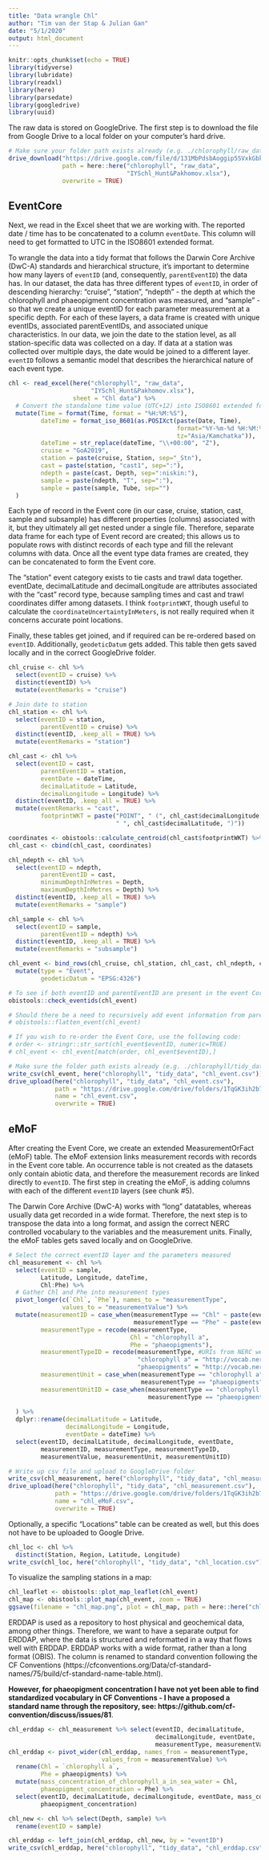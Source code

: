 ```yaml
---
title: "Data wrangle Chl"
author: "Tim van der Stap & Julian Gan"
date: "5/1/2020"
output: html_document
---
```


```r
knitr::opts_chunk$set(echo = TRUE)
library(tidyverse)
library(lubridate)
library(readxl)
library(here)
library(parsedate)
library(googledrive)
library(uuid)
```

The raw data is stored on GoogleDrive. The first step is to download the file from Google Drive to a local folder on your computer's hard drive. 

``` r
# Make sure your folder path exists already (e.g. ./chlorophyll/raw_data)
drive_download("https://drive.google.com/file/d/131MbPdsbAoggip5SVxkGbkyWXX4r5U-V/view", 
               path = here::here("chlorophyll", "raw_data", 
                                 "IYSchl_Hunt&Pakhomov.xlsx"),
               overwrite = TRUE)
```

## EventCore 

Next, we read in the Excel sheet that we are working with. The reported date / time has to be concatenated to a column `eventDate`. This column will need to get formatted to UTC in the ISO8601 extended format.

To wrangle the data into a tidy format that follows the Darwin Core Archive (DwC-A) standards and hierarchical structure, it's important to determine how many layers of `eventID` (and, consequently, `parentEventID`) the data has. In our dataset, the data has three different types of `eventID`, in order of descending hierarchy: "cruise", "station", "ndepth" - the depth at which the chlorophyll and phaeopigment concentration was measured, and "sample" - so that we create a unique eventID for each parameter measurement at a specific depth. For each of these layers, a data frame is created with unique eventIDs, associated parentEventIDs, and associated unique characteristics. In our data, we join the date to the station level, as all station-specific data was collected on a day. If data at a station was collected over multiple days, the date would be joined to a different layer. `eventID` follows a semantic model that describes the hierarchical nature of each event type.

``` r
chl <- read_excel(here("chlorophyll", "raw_data", 
                       "IYSchl_Hunt&Pakhomov.xlsx"), 
                  sheet = "Chl data") %>% 
  # Convert the standalone time value (UTC+12) into ISO8601 extended format
  mutate(Time = format(Time, format = "%H:%M:%S"),
         dateTime = format_iso_8601(as.POSIXct(paste(Date, Time), 
                                               format="%Y-%m-%d %H:%M:%S", 
                                               tz="Asia/Kamchatka")),
         dateTime = str_replace(dateTime, "\\+00:00", "Z"),
         cruise = "GoA2019",
         station = paste(cruise, Station, sep="_Stn"),
         cast = paste(station, "cast1", sep=":"),
         ndepth = paste(cast, Depth, sep=":niskin:"),
         sample = paste(ndepth, "T", sep=":"),
         sample = paste(sample, Tube, sep="")
  )
```

Each type of record in the Event core (in our case, cruise, station, cast, sample and subsample) has different properties (columns) associated with it, but they ultimately all get nested under a single file. Therefore, separate data frame for each type of Event record are created; this allows us to populate rows with distinct records of each type and fill the relevant columns with data. Once all the event type data frames are created, they can be concatenated to form the Event core. 

The "station" event category exists to tie casts and trawl data together. eventDate, decimalLatitude and decimalLongitude are attributes associated with the "cast" record type, because sampling times and cast and trawl coordinates differ among datasets. I think `footprintWKT`, though useful to calculate the `coordinateUncertaintyInMeters`, is not really required when it concerns accurate point locations.  

Finally, these tables get joined, and if required can be re-ordered based on `eventID`. Additionally, `geodeticDatum` gets added. This table then gets saved locally and in the correct GoogleDrive folder. 

``` r
chl_cruise <- chl %>% 
  select(eventID = cruise) %>%
  distinct(eventID) %>%
  mutate(eventRemarks = "cruise")

# Join date to station
chl_station <- chl %>%
  select(eventID = station,
         parentEventID = cruise) %>% 
  distinct(eventID, .keep_all = TRUE) %>% 
  mutate(eventRemarks = "station")

chl_cast <- chl %>%
  select(eventID = cast,
         parentEventID = station,
         eventDate = dateTime,
         decimalLatitude = Latitude,
         decimalLongitude = Longitude) %>%
  distinct(eventID, .keep_all = TRUE) %>%
  mutate(eventRemarks = "cast",
         footprintWKT = paste("POINT", " (", chl_cast$decimalLongitude,
                              " ", chl_cast$decimalLatitude, ")"))

coordinates <- obistools::calculate_centroid(chl_cast$footprintWKT) %>% select(coordinateUncertaintyInMeters)
chl_cast <- cbind(chl_cast, coordinates)

chl_ndepth <- chl %>% 
  select(eventID = ndepth,
         parentEventID = cast,
         minimumDepthInMetres = Depth,
         maximumDepthInMetres = Depth) %>% 
  distinct(eventID, .keep_all = TRUE) %>% 
  mutate(eventRemarks = "sample")

chl_sample <- chl %>%
  select(eventID = sample,
         parentEventID = ndepth) %>%
  distinct(eventID, .keep_all = TRUE) %>%
  mutate(eventRemarks = "subsample")

chl_event <- bind_rows(chl_cruise, chl_station, chl_cast, chl_ndepth, chl_sample) %>% select(eventID, parentEventID:maximumDepthInMetres, coordinateUncertaintyInMeters, eventRemarks) %>% select(-footprintWKT) %>%
  mutate(type = "Event",
         geodeticDatum = "EPSG:4326")

# To see if both eventID and parentEventID are present in the event Core, and if all parentEventIDs have a corresponding eventID:
obistools::check_eventids(chl_event)

# Should there be a need to recursively add event information from parent events to 'child events', use:
# obistools::flatten_event(chl_event)

# If you wish to re-order the Event Core, use the following code:
# order <- stringr::str_sort(chl_event$eventID, numeric=TRUE)
# chl_event <- chl_event[match(order, chl_event$eventID),]

# Make sure the folder path exists already (e.g. ./chlorophyll/tidy_data)
write_csv(chl_event, here("chlorophyll", "tidy_data", "chl_event.csv"))
drive_upload(here("chlorophyll", "tidy_data", "chl_event.csv"),
             path = "https://drive.google.com/drive/folders/1TqGK3ih2b7hPWUion5utDgxIEVLYRm5W",
             name = "chl_event.csv",
             overwrite = TRUE)
```

## eMoF

After creating the Event Core, we create an extended MeasurementOrFact (eMoF) table. The eMoF extension links measurement records with records in the Event core table. An occurrence table is not created as the datasets only contain abiotic data, and therefore the measurement records are linked directly to `eventID`. The first step in creating the eMoF, is adding columns with each of the different `eventID` layers (see chunk #5).

The Darwin Core Archive (DwC-A) works with "long" datatables, whereas usually data get recorded in a wide format. Therefore, the next step is to transpose the data into a long format, and assign the correct NERC controlled vocabulary to the variables and the measurement units. Finally, the eMoF tables gets saved locally and on GoogleDrive. 

``` r
# Select the correct eventID layer and the parameters measured
chl_measurement <- chl %>%
  select(eventID = sample,
         Latitude, Longitude, dateTime,
         Chl:Phe) %>%
  # Gather Chl and Phe into measurement types
  pivot_longer(c(`Chl`, `Phe`), names_to = "measurementType", 
               values_to = "measurementValue") %>% 
  mutate(measurementID = case_when(measurementType == "Chl" ~ paste(eventID,"chl", sep=":"),
                                   measurementType == "Phe" ~ paste(eventID,"phe", sep=":")),
         measurementType = recode(measurementType, 
                                  Chl = "chlorophyll a",
                                  Phe = "phaeopigments"),
         measurementTypeID = recode(measurementType, #URIs from NERC website
                                    "chlorophyll a" = "http://vocab.nerc.ac.uk/collection/P01/current/CPHLHPP1/",
                                    "phaeopigments" = "http://vocab.nerc.ac.uk/collection/P01/current/PHAEZZXX/"),
         measurementUnit = case_when(measurementType == "chlorophyll a" ~ "mg/m^3",
                                     measurementType == "phaeopigments" ~ "mg/m^3"),
         measurementUnitID = case_when(measurementType == "chlorophyll a" ~ "http://vocab.nerc.ac.uk/collection/P06/current/UMMC/",
                                       measurementType == "phaeopigments" ~ "http://vocab.nerc.ac.uk/collection/P06/current/UMMC/")
         
  ) %>%
  dplyr::rename(decimalLatitude = Latitude,
                decimalLongitude = Longitude,
                eventDate = dateTime) %>%
  select(eventID, decimalLatitude, decimalLongitude, eventDate,
         measurementID, measurementType, measurementTypeID,
         measurementValue, measurementUnit, measurementUnitID)

# Write up csv file and upload to GoogleDrive folder
write_csv(chl_measurement, here("chlorophyll", "tidy_data", "chl_measurement.csv"))
drive_upload(here("chlorophyll", "tidy_data", "chl_measurement.csv"),
             path = "https://drive.google.com/drive/folders/1TqGK3ih2b7hPWUion5utDgxIEVLYRm5W",
             name = "chl_eMoF.csv",
             overwrite = TRUE)
```

Optionally, a specific "Locations" table can be created as well, but this does not have to be uploaded to Google Drive.  

``` r
chl_loc <- chl %>% 
  distinct(Station, Region, Latitude, Longitude)
write_csv(chl_loc, here("chlorophyll", "tidy_data", "chl_location.csv"))
```

To visualize the sampling stations in a map:

``` r
chl_leaflet <- obistools::plot_map_leaflet(chl_event)
chl_map <- obistools::plot_map(chl_event, zoom = TRUE)
ggsave(filename = "chl_map.png", plot = chl_map, path = here::here("chlorophyll", "maps"))
```

ERDDAP is used as a repository to host physical and geochemical data, among other things. Therefore, we want to have a separate output for ERDDAP, where the data is structured and reformatted in a way that flows well with ERDDAP. ERDDAP works with a wide format, rather than a long format (OBIS). The column is renamed to standard convention following the CF Conventions (https://cfconventions.org/Data/cf-standard-names/75/build/cf-standard-name-table.html).

**However, for phaeopigment concentration I have not yet been able to find standardized vocabulary in CF Conventions - I have a proposed a standard name through the repository, see: https://github.com/cf-convention/discuss/issues/81**. 

``` r
chl_erddap <- chl_measurement %>% select(eventID, decimalLatitude,
                                         decimalLongitude, eventDate,
                                         measurementType, measurementValue, measurementUnit)
chl_erddap <- pivot_wider(chl_erddap, names_from = measurementType,
                          values_from = measurementValue) %>%
  rename(Chl = `chlorophyll a`,
         Phe = phaeopigments) %>%
  mutate(mass_concentration_of_chlorophyll_a_in_sea_water = Chl,
         phaeopigment_concentration = Phe) %>%
  select(eventID, decimalLatitude, decimalLongitude, eventDate, mass_concentration_of_chlorophyll_a_in_sea_water,
         phaeopigment_concentration)

chl_new <- chl %>% select(Depth, sample) %>%
  rename(eventID = sample)

chl_erddap <- left_join(chl_erddap, chl_new, by = "eventID")
write_csv(chl_erddap, here("chlorophyll", "tidy_data", "chl_erddap.csv"))
```


